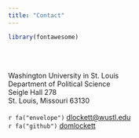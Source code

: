 ```yaml
---
title: "Contact"
---
```


```r
library(fontawesome)
```

<br></br>


Washington University in St. Louis\
Department of Political Science\
Seigle Hall 278\
St. Louis, Missouri 63130\
\
`r fa("envelope")` [dlockett@wustl.edu](mailto:dlockett@wustl.edu)\
`r fa("github")` [domlockett](https://github.com/domlockett)\

